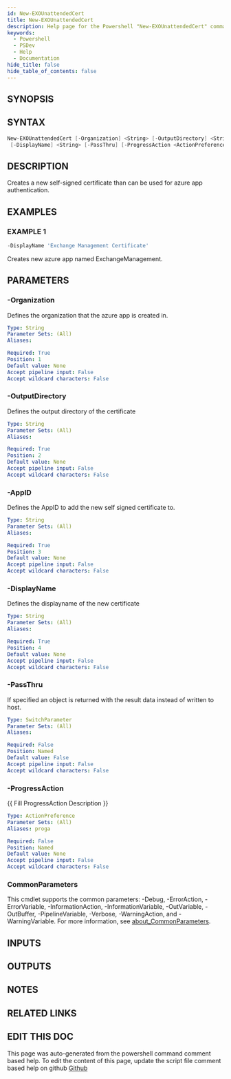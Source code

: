 ```yaml
---
id: New-EXOUnattendedCert
title: New-EXOUnattendedCert
description: Help page for the Powershell "New-EXOUnattendedCert" command
keywords:
  - Powershell
  - PSDev
  - Help
  - Documentation
hide_title: false
hide_table_of_contents: false
---
```


## SYNOPSIS

## SYNTAX

```powershell
New-EXOUnattendedCert [-Organization] <String> [-OutputDirectory] <String> [-AppID] <String>
 [-DisplayName] <String> [-PassThru] [-ProgressAction <ActionPreference>] [<CommonParameters>]
```

## DESCRIPTION

Creates a new self-signed certificate than can be used for azure app authentication.

## EXAMPLES

### EXAMPLE 1

```powershell
-DisplayName 'Exchange Management Certificate'
```

Creates new azure app named ExchangeManagement.

## PARAMETERS

### -Organization

Defines the organization that the azure app is created in.

```yaml
Type: String
Parameter Sets: (All)
Aliases:

Required: True
Position: 1
Default value: None
Accept pipeline input: False
Accept wildcard characters: False
```

### -OutputDirectory

Defines the output directory of the certificate

```yaml
Type: String
Parameter Sets: (All)
Aliases:

Required: True
Position: 2
Default value: None
Accept pipeline input: False
Accept wildcard characters: False
```

### -AppID

Defines the AppID to add the new self signed certificate to.

```yaml
Type: String
Parameter Sets: (All)
Aliases:

Required: True
Position: 3
Default value: None
Accept pipeline input: False
Accept wildcard characters: False
```

### -DisplayName

Defines the displayname of the new certificate

```yaml
Type: String
Parameter Sets: (All)
Aliases:

Required: True
Position: 4
Default value: None
Accept pipeline input: False
Accept wildcard characters: False
```

### -PassThru

If specified an object is returned with the result data instead of written to host.

```yaml
Type: SwitchParameter
Parameter Sets: (All)
Aliases:

Required: False
Position: Named
Default value: False
Accept pipeline input: False
Accept wildcard characters: False
```

### -ProgressAction

\{\{ Fill ProgressAction Description \}\}

```yaml
Type: ActionPreference
Parameter Sets: (All)
Aliases: proga

Required: False
Position: Named
Default value: None
Accept pipeline input: False
Accept wildcard characters: False
```

### CommonParameters

This cmdlet supports the common parameters: -Debug, -ErrorAction, -ErrorVariable, -InformationAction, -InformationVariable, -OutVariable, -OutBuffer, -PipelineVariable, -Verbose, -WarningAction, and -WarningVariable. For more information, see [about_CommonParameters](http://go.microsoft.com/fwlink/?LinkID=113216).

## INPUTS

## OUTPUTS

## NOTES

## RELATED LINKS

## EDIT THIS DOC 

This page was auto-generated from the powershell command comment based help. To edit the content of this page, update the script file comment based help on github [Github](https://github.com/hanpq/PSDev)
